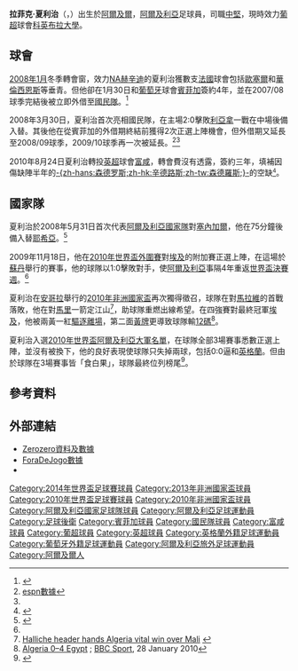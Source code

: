 {{noteta|G1=足球|G2=EPL
|T=zh-hans:拉菲克·哈利切;zh-hk:拉菲克·夏利治;zh-tw:拉菲克·哈利切;
|1=zh-hans:拉菲克·哈利切;zh-hk:拉菲克·夏利治;zh-tw:拉菲克·哈利切;
|2=zh-hans:哈利切;zh-hk:夏利治;zh-tw:哈利切;
}}
{{Infobox Football biography 2
|     playername = 拉菲克·夏利治<br />''Rafik Halliche''
|          image = [[File:Algérie_-_Arménie_-_20140531_-_Rafik_Halliche.jpg|250px]]
|       fullname = Rafik Halliche
|    dateofbirth = {{birth date and age|1986|9|2}}
|    cityofbirth = [[阿爾及爾|阿爾及爾]]
| countryofbirth = [[阿爾及利亞|阿爾及利亞]]
|         height = {{Height|m=1.87}}
|       position = [[中堅|中堅]]
|    currentclub = [[科英布拉大學足球會|科英布拉大學]]
|     clubnumber = 5
|     youthyears =
|     youthclubs =
|         years1 = 2004–2008
|         years2 = 2008–2010
|         years3 = 2008–2010
|         years4 = 2010–2012
|         clubs1 = [[赫辛迪|赫辛迪]]
|         clubs2 = [[賓菲加|賓菲加]]
|         clubs3 = → [[國民體育會_(葡萄牙)|國民隊]]
|         clubs4 = [[富勒姆足球俱乐部|富咸]]
|          caps1 = 44
|          caps2 = 0
|          caps3 = 33
|          caps4 = 1
|         goals1 = 1
|         goals2 = 0
|         goals3 = 0
|         goals4 = 0
| years5 = 2012– | clubs5 = [[科英布拉大學足球會|科英布拉大學]] | caps5 = 9 | goals5 = 0 
| nationalyears1 = 2008–
|  nationalteam1 = [[阿爾及利亞國家足球隊|阿爾及利亞]]
|  nationalcaps1 = 21
| nationalgoals1 = 1
|       pcupdate = 2012年6月1日
|       ntupdate = 2012年6月1日
}}
'''拉菲克·夏利治'''（{{lang-ar|'''رفيق حليش'''，'''Rafik Halliche'''}}，{{bd|1986年|9月2日|catIdx=Halliche}}）出生於[[阿爾及爾|阿爾及爾]]，[[阿爾及利亞|阿爾及利亞]]足球員，司職[[中堅|中堅]]，現時效力[[葡超|葡超]]球會[[科英布拉大學足球會|科英布拉大學]]。

==球會==
[[2008年1月|2008年1月]]冬季轉會窗，效力[[NA赫辛迪|NA赫辛迪]]的夏利治獲數支[[法國|法國]]球會包括[[歐塞爾足球會|歐塞爾]]和[[華倫西恩斯足球會|華倫西恩斯]]等垂青。但他卻在1月30日和[[葡萄牙|葡萄牙]]球會[[賓菲加|賓菲加]]簽約4年，並在2007/08球季完結後被立即外借至[[國民體育會_(葡萄牙)|國民隊]]。<ref>{{Cite web |url=http://forum.dzfoot.com/index.php?showtopic=1397 |title=關於夏利治的新聞紀錄 |access-date=2010-07-25 |archive-url=https://web.archive.org/web/20100624084951/http://forum.dzfoot.com/index.php?showtopic=1397 |archive-date=2010-06-24 |dead-url=yes }}</ref>

2008年3月30日，夏利治首次亮相國民隊，在主場2:0擊敗[[利亞拿|利亞拿]]一戰在中場後備入替。其後他在從賓菲加的外借期終結前獲得2次正選上陣機會，但外借期又延長至2008/09球季，2009/10球季再一次被延長。<ref>[http://soccernet.espn.go.com/players/stats?id=124009&cc=4716 espn數據]</ref><ref name="fifa"/>

2010年8月24日夏利治轉投[[英超|英超]]球會[[富勒姆足球俱乐部|富咸]]，轉會費沒有透露，簽約三年，填補因傷缺陣半年的[[菲利普·森德罗斯|-{zh-hans:森德罗斯;zh-hk:辛德路斯;zh-tw:森德羅斯;}-]]的空缺<small><ref>{{cite news |language=en |url=http://news.bbc.co.uk/sport2/hi/football/teams/f/fulham/8939387.stm |title=Fulham sign Benfica's Algeria defender Rafik Halliche |publisher=[[BBC|BBC]] Sport |date=2010-08-24 |accessdate=2010-08-24 |archive-date=2019-09-23 |archive-url=https://web.archive.org/web/20190923215750/http://news.bbc.co.uk/sport2/hi/football/teams/f/fulham/8939387.stm |dead-url=no }}</ref></small>。

==國家隊==
夏利治於2008年5月31日首次代表[[阿爾及利亞國家足球隊|阿爾及利亞國家隊]]對[[塞內加爾|塞內加爾]]，他在75分鐘後備入替[[耶希亞|耶希亞]]。<ref name="fifa">{{Cite web |url=http://www.fifa.com/worldcup/players/player=296827/profile.html |title=fifa資料 |access-date=2010-07-25 |archive-date=2010-06-11 |archive-url=https://web.archive.org/web/20100611022910/http://www.fifa.com/worldcup/players/player=296827/profile.html |dead-url=no }}</ref>

2009年11月18日，他在[[2010年世界盃外圍賽|2010年世界盃外圍賽]]對[[埃及國家足球隊|埃及]]的附加賽正選上陣，在這場於[[蘇丹國家足球隊|蘇丹]]舉行的賽事，他的球隊以1:0擊敗對手，使[[阿爾及利亞國家足球隊|阿爾及利亞]]事隔4年重返[[世界盃決賽週|世界盃決賽週]]。<ref name="fifa"/>

夏利治在[[安哥拉國家足球隊|安哥拉]]舉行的[[2010年非洲國家盃|2010年非洲國家盃]]再次獨得徵召，球隊在對[[馬拉威國家足球隊|馬拉維]]的首戰落敗，他在對[[馬里國家足球隊|馬里]]一箭定江山<ref>[http://www.morethanthegames.co.uk/football/148220-halliche-header-hands-algeria-vital-win-over-mali Halliche header hands Algeria vital win over Mali] {{webarchive|url=https://web.archive.org/web/20100116062357/http://www.morethanthegames.co.uk/football/148220-halliche-header-hands-algeria-vital-win-over-mali |date=2010-01-16 }}</ref>，助球隊重燃出線希望。在四強賽對最終冠軍[[埃及國家足球隊|埃及]]，他被兩黃一紅[[紅牌|驅逐離場]]，第二面[[黃牌|黃牌]]更導致球隊輸[[12碼|12碼]]<ref>[http://news.bbc.co.uk/sport2/hi/football/africa/8483733.stm Algeria 0–4 Egypt] {{Wayback|url=http://news.bbc.co.uk/sport2/hi/football/africa/8483733.stm |date=20210126113806 }}; [[BBC_Sport|BBC Sport]], 28 January 2010</ref>。

夏利治入選[[2010年世界盃|2010年世界盃]][[阿爾及利亞國家足球隊|阿爾及利亞大軍名單]]，在球隊全部3場賽事悉數正選上陣，並沒有被換下，他的良好表現使球隊只失掉兩球，包括0:0逼和[[英格蘭國家足球隊|英格蘭]]。但由於球隊在3場賽事皆「食白果」，球隊最終位列榜尾<ref>{{FIFA player|296827}}</ref>。

== 參考資料 ==
{{reflist}}

==外部連結==
*[http://www.zerozerofootball.com/jogador.php?id=53403 Zerozero資料及數據] {{Wayback|url=http://www.zerozerofootball.com/jogador.php?id=53403 |date=20191012022834 }}
*[http://www.foradejogo.net/player.php?player=198609020002 ForaDeJogo數據] {{Wayback|url=http://www.foradejogo.net/player.php?player=198609020002 |date=20201124020227 }} {{pt icon}}
*{{nfteams|27537}}

{{Algeria Squad 2010 World Cup}}
{{2014年世界盃足球賽阿爾及利亞參賽名單}}
{{2019年非洲國家盃阿爾及利亞參賽名單}}

{{DEFAULTSORT:Halliche, Rafik}}
[[Category:2014年世界盃足球賽球員|Category:2014年世界盃足球賽球員]]
[[Category:2013年非洲國家盃球員|Category:2013年非洲國家盃球員]]
[[Category:2010年世界盃足球賽球員|Category:2010年世界盃足球賽球員]]
[[Category:2010年非洲國家盃球員|Category:2010年非洲國家盃球員]]
[[Category:阿爾及利亞國家足球隊球員|Category:阿爾及利亞國家足球隊球員]]
[[Category:阿爾及利亞足球運動員|Category:阿爾及利亞足球運動員]]
[[Category:足球後衛|Category:足球後衛]]
[[Category:賓菲加球員|Category:賓菲加球員]]
[[Category:國民隊球員|Category:國民隊球員]]
[[Category:富咸球員|Category:富咸球員]]
[[Category:葡超球員|Category:葡超球員]]
[[Category:英超球員|Category:英超球員]]
[[Category:英格蘭外籍足球運動員|Category:英格蘭外籍足球運動員]]
[[Category:葡萄牙外籍足球運動員|Category:葡萄牙外籍足球運動員]]
[[Category:阿爾及利亞旅外足球運動員|Category:阿爾及利亞旅外足球運動員]]
[[Category:阿爾及爾人|Category:阿爾及爾人]]